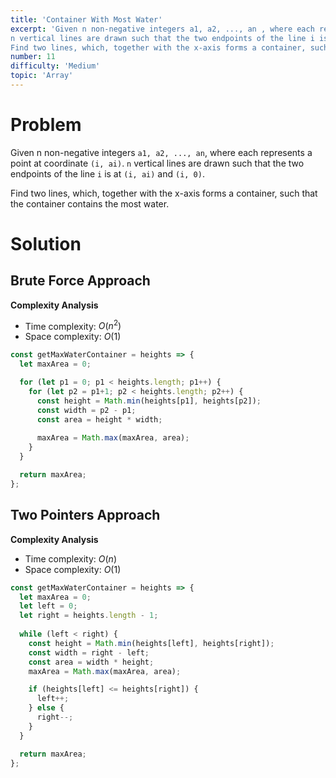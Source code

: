```yaml
---
title: 'Container With Most Water'
excerpt: 'Given n non-negative integers a1, a2, ..., an , where each represents a point at coordinate (i, ai). 
n vertical lines are drawn such that the two endpoints of the line i is at (i, ai) and (i, 0). 
Find two lines, which, together with the x-axis forms a container, such that the container contains the most water.'
number: 11
difficulty: 'Medium'
topic: 'Array'
---
```


<LeetCodeLink 
  link="https://leetcode.com/problems/container-with-most-water/"
  title="Container With Most Water - LeetCode" 
  description="Given n non-negative integers a1, a2, ..., an , where each represents a point at coordinate (i, ai). n vertical lines are drawn such that the two endpoints of the line i is at (i, ai) and (i, 0). Find two lines, which, together with the x-axis forms a container, such that the container contains the most water."
/>

# Problem

Given n non-negative integers `a1, a2, ..., an`, where each represents a point at coordinate `(i, ai)`. 
`n` vertical lines are drawn such that the two endpoints of the line `i` is at `(i, ai)` and `(i, 0)`. 

Find two lines, which, together with the x-axis forms a container, such that the container contains the most water.

# Solution

## Brute Force Approach

**Complexity Analysis**

- Time complexity: $O(n^2)$
- Space complexity: $O(1)$

```jsx
const getMaxWaterContainer = heights => {
  let maxArea = 0;

  for (let p1 = 0; p1 < heights.length; p1++) {
    for (let p2 = p1+1; p2 < heights.length; p2++) {
      const height = Math.min(heights[p1], heights[p2]);
      const width = p2 - p1;
      const area = height * width;
      
      maxArea = Math.max(maxArea, area);
    }
  }

  return maxArea;
};
```

## Two Pointers Approach

**Complexity Analysis**

- Time complexity: $O(n)$
- Space complexity: $O(1)$

```jsx
const getMaxWaterContainer = heights => {
  let maxArea = 0;
  let left = 0;
  let right = heights.length - 1;
  
  while (left < right) {
    const height = Math.min(heights[left], heights[right]);
    const width = right - left;
    const area = width * height;
    maxArea = Math.max(maxArea, area);

    if (heights[left] <= heights[right]) {
      left++;
    } else {
      right--;
    }
  }

  return maxArea;
};
```